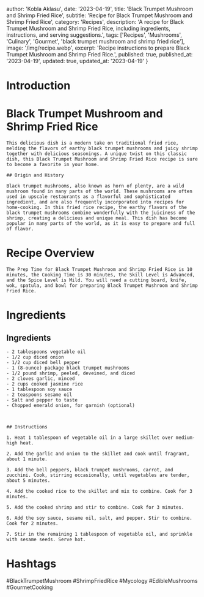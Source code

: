 
  author: 'Kobla Aklasu',
  date: '2023-04-19',
  title: 'Black Trumpet Mushroom and Shrimp Fried Rice',
  subtitle: 'Recipe for Black Trumpet Mushroom and Shrimp Fried Rice',
  category: 'Recipes',
  description: 'A recipe for Black Trumpet Mushroom and Shrimp Fried Rice, including ingredients, instructions, and serving suggestions.',
  tags: ['Recipes', 'Mushrooms', 'Culinary', 'Gourmet', 'black trumpet mushroom and shrimp fried rice'],
  image: '/img/recipe.webp',
  excerpt: 'Recipe instructions to prepare Black Trumpet Mushroom and Shrimp Fried Rice.',
  published: true,
  published_at: '2023-04-19',
  updated: true,
  updated_at: '2023-04-19'
}


  # Introduction

# Black Trumpet Mushroom and Shrimp Fried Rice
    
    This delicious dish is a modern take on traditional fried rice, melding the flavors of earthy black trumpet mushrooms and juicy shrimp together with delicious seasonings. A unique twist on this classic dish, this Black Trumpet Mushroom and Shrimp Fried Rice recipe is sure to become a favorite in your home.
    
    ## Origin and History
    
    Black trumpet mushrooms, also known as horn of plenty, are a wild mushroom found in many parts of the world. These mushrooms are often used in upscale restaurants as a flavorful and sophisticated ingredient, and are also frequently incorporated into recipes for home-cooking. In this fried rice recipe, the earthy flavors of the black trumpet mushrooms combine wonderfully with the juiciness of the shrimp, creating a delicious and unique meal. This dish has become popular in many parts of the world, as it is easy to prepare and full of flavor.

# Recipe Overview

    The Prep Time for Black Trumpet Mushroom and Shrimp Fried Rice is 10 minutes, the Cooking Time is 30 minutes, the Skill Level is Advanced, and the Spice Level is Mild. You will need a cutting board, knife, wok, spatula, and bowl for preparing Black Trumpet Mushroom and Shrimp Fried Rice.

# Ingredients

## Ingredients
    - 2 tablespoons vegetable oil
    - 1/2 cup diced onion
    - 1/2 cup diced bell pepper
    - 1 (8-ounce) package black trumpet mushrooms
    - 1/2 pound shrimp, peeled, deveined, and diced
    - 2 cloves garlic, minced
    - 2 cups cooked jasmine rice
    - 1 tablespoon soy sauce
    - 2 teaspoons sesame oil
    - Salt and pepper to taste
    - Chopped emerald onion, for garnish (optional)


    
    ## Instructions
    
    1. Heat 1 tablespoon of vegetable oil in a large skillet over medium-high heat.
    
    2. Add the garlic and onion to the skillet and cook until fragrant, about 1 minute.
    
    3. Add the bell peppers, black trumpet mushrooms, carrot, and zucchini. Cook, stirring occasionally, until vegetables are tender, about 5 minutes.
    
    4. Add the cooked rice to the skillet and mix to combine. Cook for 3 minutes.
    
    5. Add the cooked shrimp and stir to combine. Cook for 3 minutes.
    
    6. Add the soy sauce, sesame oil, salt, and pepper. Stir to combine. Cook for 2 minutes.
    
    7. Stir in the remaining 1 tablespoon of vegetable oil, and sprinkle with sesame seeds. Serve hot.

# Hashtags

#BlackTrumpetMushroom #ShrimpFriedRice #Mycology #EdibleMushrooms #GourmetCooking




